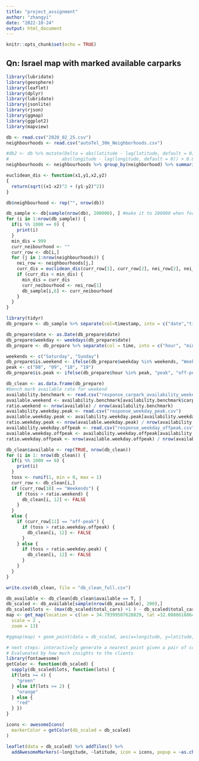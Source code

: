 ```yaml
---
title: "project_assignment"
author: "zhangyi"
date: "2022-10-24"
output: html_document
---
```


```r
knitr::opts_chunk$set(echo = TRUE)
```

## Qn: Israel map with marked available carparks

```r
library(lubridate)
library(geosphere)
library(leaflet)
library(dplyr)
library(lubridate)
library(jsonlite)
library(rjson)
library(ggmap)
library(ggplot2)
library(mapview)
```

```r
db <- read.csv("2020_02_25.csv")
neighbourhoods <- read.csv("autoTel_30m_Neighborhoods.csv")
```

```r
#db2 <- db %>% mutate(Delta = abs(latitude - lag(latitude, default = 0)) + 
#                    abs(longitude - lag(longitude, default = 0)) > 0.002)
neighbourhoods <- neighbourhoods %>% group_by(neighborhood) %>% summarise(lat = mean(latitude), lon = mean(longitude))
```

```r
euclidean_dis <- function(x1,y1,x2,y2)
{
  return(sqrt((x1-x2)^2 + (y1-y2)^2))
}
```

```r
db$neighbourhood <- rep("", nrow(db))
```

```r
db_sample <- db[sample(nrow(db), 200000), ] #make it to 200000 when for final run 
for (i in 1:nrow(db_sample)) {
  if(i %% 1000 == 0) {
    print(i)
  }
  min_dis = 999
  curr_neibourhood <- ""
  curr_row <- db[i,]
  for (j in 1:nrow(neighbourhoods)) {
    nei_row <- neighbourhoods[j,]
    curr_dis = euclidean_dis(curr_row[1], curr_row[2], nei_row[2], nei_row[3])
    if (curr_dis < min_dis) {
      min_dis = curr_dis
      curr_neibourhood <- nei_row[1]
      db_sample[i,6] <- curr_neibourhood
    }
  }
}
```
```r
library(tidyr)
db_prepare <- db_sample %>% separate(col=timestamp, into = c("date","time"), sep = " ", extra = "drop")
```
```r
db_prepare$date <- as.Date(db_prepare$date)
db_prepare$weekday <- weekdays(db_prepare$date)
db_prepare <- db_prepare %>% separate(col = time, into = c("hour", "minute"), sep = ":", extra = "drop")
```
```r
weekends <- c("Saturday", "Sunday")
db_prepare$is.weekend <- ifelse(db_prepare$weekday %in% weekends, "Weekends", "Weekdays")
peak <- c("08", "09", "18", "19")
db_prepare$is.peak <- ifelse(db_prepare$hour %in% peak, "peak", "off-peak")
```
```r
db_clean <- as.data.frame(db_prepare)
#bench mark available rate for weekend
availability.benchmark <- read.csv("response_carpark_availability_weekend.csv")
available.weekend <- availability.benchmark[availability.benchmark$carpark_data__carpark_info__lots_available > 0, ]
ratio.weekend <- nrow(available) / nrow(availability.benchmark)
availability.weekday.peak <- read.csv("response_weekday_peak.csv")
available.weekday.peak <- availability.weekday.peak[availability.weekday.peak$carpark_data__carpark_info__lots_available > 0,]
ratio.weekday.peak <- nrow(available.weekday.peak) / nrow(availability.weekday.peak)
availability.weekday.offpeak <- read.csv("response_weekday_offpeak.csv")
available.weekday.offpeak <- availability.weekday.offpeak[availability.weekday.offpeak$carpark_data__carpark_info__lots_available > 0,]
ratio.weekday.offpeak <- nrow(available.weekday.offpeak) / nrow(availability.weekday.offpeak)
```
```r
db_clean$available <- rep(TRUE, nrow(db_clean))
for (i in 1: nrow(db_clean)) {
  if(i %% 1000 == 0) {
    print(i)
  }
  toss <- runif(1, min = 0, max = 1)
  curr_row <- db_clean[i,]
  if (curr_row[10] == "Weekends") {
    if (toss > ratio.weekend) {
      db_clean[i, 12] <- FALSE
    }
  }
  else {
    if (curr_row[11] == "off-peak") {
      if (toss > ratio.weekday.offpeak) {
        db_clean[i, 12] <- FALSE
      }
    } else {
      if (toss > ratio.weekday.peak) {
        db_clean[i, 12] <- FALSE
      }
    }
  }
}
```
```r
write.csv(db_clean, file = "db_clean_full.csv")
```

```r
db_available <- db_clean[db_clean$available == T, ]
db_scaled <- db_available[sample(nrow(db_available), 200),]
db_scaled$lots <- (max(db_scaled$total_cars) +1 ) - db_scaled$total_cars
map <- get_map(location = c(lon = 34.79399507628829, lat =32.08886188641638),
  scale = 2 ,
  zoom = 13)

#ggmap(map) + geom_point(data = db_scaled, aes(x=longitude, y=latitude, color = lots)) + scale_colour_continuous(low = "yellow", high = "red", space = "Lab", guide = "colorbar")
```

```r
# next steps: interactively generate a nearest point given a pair of coordinates
# Evalueated by how much insights to the clients
library(fontawesome)
getColor <- function(db_scaled) {
  sapply(db_scaled$lots, function(lots) {
  if(lots >= 4) {
    "green"
  } else if(lots >= 2) {
    "orange"
  } else {
    "red"
  } })
}

icons <- awesomeIcons(
  markerColor = getColor(db_scaled = db_scaled)
)

leaflet(data = db_scaled) %>% addTiles() %>%
  addAwesomeMarkers(~longitude, ~latitude, icon = icons, popup = ~as.character(lots), label = ~as.character(lots))
```
